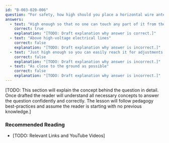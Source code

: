 ```yaml
---
id: "B-003-020-006"
question: "For safety, how high should you place a horizontal wire antenna?"
answers:
  - text: "High enough so that no one can touch any part of it from the ground"
    correct: true
    explanation: "[TODO: Draft explanation why answer is correct.]"
  - text: "Above high-voltage electrical lines"
    correct: false
    explanation: "[TODO: Draft explanation why answer is incorrect.]"
  - text: "Just high enough so you can easily reach it for adjustments or repairs"
    correct: false
    explanation: "[TODO: Draft explanation why answer is incorrect.]"
  - text: "As close to the ground as possible"
    correct: false
    explanation: "[TODO: Draft explanation why answer is incorrect.]"
---
```


[TODO: This section will explain the concept behind the question in detail. Once drafted the reader will understand all necessary concepts to answer the question confidently and correctly. The lesson will follow pedagogy best-practices and assume the reader is starting with no previous knowledge.]

### Recommended Reading

- [TODO: Relevant Links and YouTube Videos]
